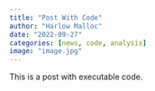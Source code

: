 ```yaml
---
title: "Post With Code"
author: "Harlow Malloc"
date: "2022-09-27"
categories: [news, code, analysis]
image: "image.jpg"
---
```


This is a post with executable code.
